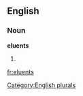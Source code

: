 ==English==

===Noun===
'''eluents'''

# {{plural of|[[eluent]]}}

[[Category:English plurals]]

[[fr:eluents]]